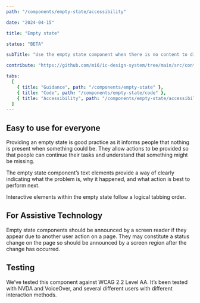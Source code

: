 ```yaml
---
path: "/components/empty-state/accessibility"

date: "2024-04-15"

title: "Empty state"

status: "BETA"

subTitle: "Use the empty state component when there is no content to display. It provides a consistent way of communicating to people what to do next."

contribute: "https://github.com/mi6/ic-design-system/tree/main/src/content/structured/components/empty-state"

tabs:
  [
    { title: "Guidance", path: "/components/empty-state" },
    { title: "Code", path: "/components/empty-state/code" },
    { title: "Accessibility", path: "/components/empty-state/accessibility" },
  ]
---
```


## Easy to use for everyone

Providing an empty state is good practice as it informs people that nothing is present when something could be. They allow actions to be provided so that people can continue their tasks and understand that something might be missing.

The empty state component’s text elements provide a way of clearly indicating what the problem is, why it happened, and what action is best to perform next.

Interactive elements within the empty state follow a logical tabbing order.

## For Assistive Technology

Empty state components should be announced by a screen reader if they appear due to another user action on a page. They may constitute a status change on the page so should be announced by a screen region after the change has occurred.

## Testing

We’ve tested this component against WCAG 2.2 Level AA. It’s been tested with NVDA and VoiceOver, and several different users with different interaction methods.
